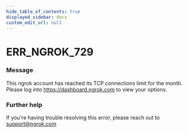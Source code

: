 ```yaml
---
hide_table_of_contents: true
displayed_sidebar: docs
custom_edit_url: null
---
```



# ERR_NGROK_729

### Message

This ngrok account has reached its TCP connections limit for the month. Please log into https://dashboard.ngrok.com to view your options.

### Further help

If you're having trouble resolving this error, please reach out to [support@ngrok.com](mailto:support@ngrok.com?subject=Help%20with%20ERR_NGROK_729)

<ErrorDetails error="err_ngrok_729" />
